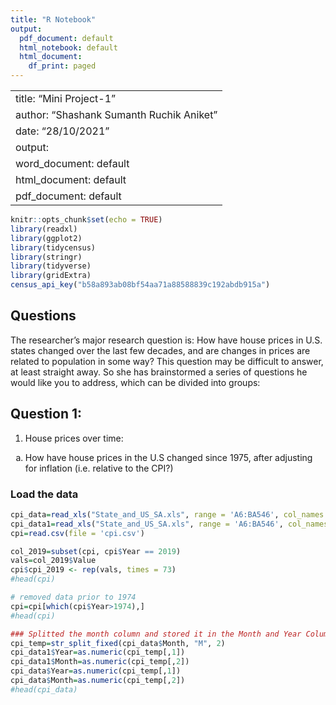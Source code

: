 ---
title: "R Notebook"
output: 
  pdf_document: default
  html_notebook: default
  html_document:
    df_print: paged
---

---
title: "Mini Project-1"
author: "Shashank Sumanth Ruchik Aniket"
date: "28/10/2021"
output:
  word_document: default
  html_document: default
  pdf_document: default
---

```{r setup, include=FALSE}
knitr::opts_chunk$set(echo = TRUE)
library(readxl)
library(ggplot2)
library(tidycensus)
library(stringr)
library(tidyverse)
library(gridExtra)
census_api_key("b58a893ab08bf54aa71a88588839c192abdb915a")
```

## Questions

The researcher’s major research question is: How have house prices in U.S. states changed over the last few decades, and are changes in prices are related to population in some way? This question may be difficult to answer, at least straight away. So she has brainstormed a series of questions he would like you to address, which can be divided into groups:

## Question 1:

1. House prices over time:
a. How have house prices in the U.S changed since 1975, after adjusting for inflation (i.e. relative to the CPI?) 

### Load the data

```{r , include=FALSE}
cpi_data=read_xls("State_and_US_SA.xls", range = 'A6:BA546', col_names = TRUE)
cpi_data1=read_xls("State_and_US_SA.xls", range = 'A6:BA546', col_names = TRUE)
cpi=read.csv(file = 'cpi.csv')
```

```{r, include=FALSE}
col_2019=subset(cpi, cpi$Year == 2019)
vals=col_2019$Value
cpi$cpi_2019 <- rep(vals, times = 73)
#head(cpi)
```

```{r, include=FALSE}
# removed data prior to 1974
cpi=cpi[which(cpi$Year>1974),]
#head(cpi)
```


```{r, include=FALSE}
### Splitted the month column and stored it in the Month and Year Columns
cpi_temp=str_split_fixed(cpi_data$Month, "M", 2)
cpi_data1$Year=as.numeric(cpi_temp[,1])
cpi_data1$Month=as.numeric(cpi_temp[,2])
cpi_data$Year=as.numeric(cpi_temp[,1])
cpi_data$Month=as.numeric(cpi_temp[,2])
#head(cpi_data)
```
